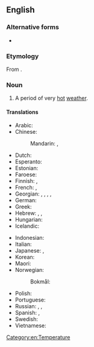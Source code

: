 {{also|heat wave}}
==English==
{{wikipedia}}

===Alternative forms===
* {{l|en|heat wave}}

===Etymology===
From {{compound|heat|wave|lang=en}}.

===Noun===
{{en-noun}}

# A period of very [[hot]] [[weather]].

====Translations====
{{trans-top|period of very hot weather}}
* Arabic: {{t|ar|مَوْجَة اَلْحَرّ|f|tr=mawjat al-ḥarr}}
* Chinese:
*: Mandarin: {{t+|cmn|熱浪|sc=Hani}}, {{t+|cmn|热浪|tr=rèlàng|sc=Hani}}
* Dutch: {{t+|nl|hittegolf|m}}
* Esperanto: {{t|eo|varmondo}}
* Estonian: {{t|et|kuumalaine}}
* Faroese: {{t|fo|hitabylgja|f}}
* Finnish: {{t+|fi|helleaalto}}, {{t|fi|lämpöaalto}}
* French: {{t+|fr|vague de chaleur|f}}, {{t+|fr|canicule|f}}
* Georgian: {{t|ka|თბური ტალღა}}, {{t|ka|სითბური ტალღა}}, {{t|ka|სიცხის ტალღა}}, {{t|ka|პაპანაქება}}, {{t|ka|ძლიერი სიცხის პერიოდი}}
* German: {{t+|de|Hitzewelle|f}}
* Greek: {{t+|el|καύσωνας|m}}
* Hebrew: {{t|he|גל חום|m|tr=gal khóm}}, {{t+|he|חמסין|m}}, {{t+|he|שרב|m}}
* Hungarian: {{t+|hu|kánikula}}
* Icelandic: {{t+|is|hitabylgja}}
{{trans-mid}}
* Indonesian: {{t|id|gelombang panas}}
* Italian: {{t|it|ondata di caldo|f}}
* Japanese: {{t|ja|熱波|tr=ねっぱ, neppa}}, {{t+|ja|酷暑|tr=こくしょ, kokusho}}
* Korean: {{t+|ko|열파|sc=Kore}}
* Maori: {{t|mi|hīrangi}}
* Norwegian:
*: Bokmål: {{t+|nb|hetebølge|m|f}}
* Polish: {{t+|pl|upał|m}}
* Portuguese: {{t|pt|onda de calor|f}}
* Russian: {{t+|ru|жара́|f}}, {{t+|ru|зной|m}}, {{t|ru|[[пери́од]] [[сильный|си́льной]] [[жара|жары́]]|m}}
* Spanish: {{t|es|ola de calor|f}}, {{t+|es|canícula}}
* Swedish: {{t|sv|värmebölja|c}}
* Vietnamese: {{t|vi|sóng nhiệt}}
{{trans-bottom}}

[[Category:en:Temperature]]